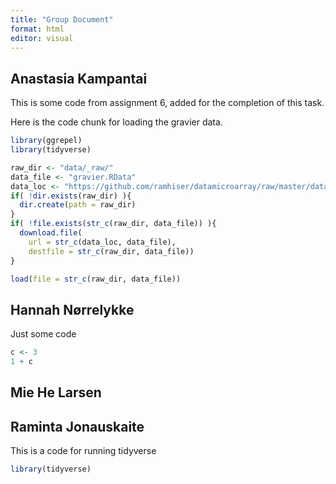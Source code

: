 ```yaml
---
title: "Group Document"
format: html
editor: visual
---
```


## Anastasia Kampantai

This is some code from assignment 6, added for the completion of this task.

Here is the code chunk for loading the gravier data.

```r
library(ggrepel)
library(tidyverse)

raw_dir <- "data/_raw/"
data_file <- "gravier.RData"
data_loc <- "https://github.com/ramhiser/datamicroarray/raw/master/data/"
if( !dir.exists(raw_dir) ){
  dir.create(path = raw_dir)
}
if( !file.exists(str_c(raw_dir, data_file)) ){
  download.file(
    url = str_c(data_loc, data_file),
    destfile = str_c(raw_dir, data_file))
}

load(file = str_c(raw_dir, data_file))

```

## Hannah Nørrelykke

Just some code

```r
c <- 3
1 + c
```

## Mie He Larsen

## Raminta Jonauskaite

This is a code for running tidyverse

```r
library(tidyverse)
```
